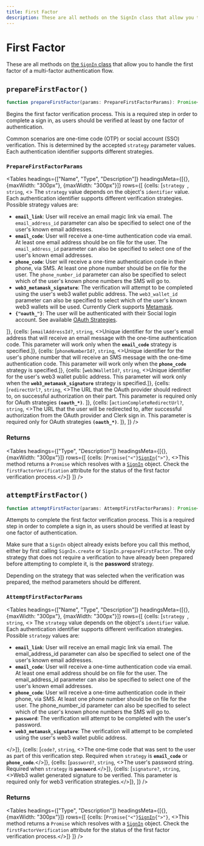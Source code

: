 ```yaml
---
title: First Factor
description: These are all methods on the SignIn class that allow you to handle the first factor of a multi-factor authentication flow.
---
```



# First Factor

These are all methods on [the `SignIn` class](/docs/references/javascript/sign-in/sign-in) that allow you to handle the first factor of a multi-factor authentication flow.

## `prepareFirstFactor()`

```typescript
function prepareFirstFactor(params: PrepareFirstFactorParams): Promise<SignIn>;
```

Begins the first factor verification process. This is a required step in order to complete a sign in, as users should be verified at least by one factor of authentication.

Common scenarios are one-time code (OTP) or social account (SSO) verification. This is determined by the accepted `strategy` parameter values. Each authentication identifier supports different strategies.

### `PrepareFirstFactorParams`

<Tables
  headings={["Name", "Type", "Description"]}
  headingsMeta={[{}, {maxWidth: "300px"}, {maxWidth: "300px"}]}
  rows={[
 {cells: [<code>strategy </code>, <code>string</code>, <>
 The <code>strategy</code> value depends on the object's <code>identifier</code> value. Each authentication identifier supports different verification strategies. Possible strategy values are:
 <ul> 
<li><strong><code>email_link</code></strong>: User will receive an email magic link via email. The <code>email_address_id</code> parameter can also be specified to select one of the user's known email addresses.</li>
<li><strong><code>email_code</code></strong>: User will receive a one-time authentication code via email. At least one email address should be on file for the user. The <code>email_address_id</code> parameter can also be specified to select one of the user's known email addresses.</li>
<li><strong><code>phone_code</code></strong>: User will receive a one-time authentication code in their phone, via SMS. At least one phone number should be on file for the user. The <code>phone_number_id</code> parameter can also be specified to select which of the user's known phone numbers the SMS will go to.</li>
<li><strong><code>web3_metamask_signature</code></strong>: The verification will attempt to be completed using the user's web3 wallet public address. The <code>web3_wallet_id</code> parameter can also be specified to select which of the user's known web3 wallets will be used. Currently Clerk supports <a href="https://metamask.io/">Metamask</a >.</li>
<li><strong><code>{"oauth_<provider>"}</code></strong>: The user will be authenticated with their Social login account. See available <a href="https://clerk.com/docs/reference/clerkjs/signin#oauth-strategies">OAuth Strategies</a>.</li>
 </ul>
 </>]},
{cells: [<code>emailAddressId?</code>, <code>string</code>, <>Unique identifier for the user's email address that will receive an email message with the one-time authentication code. This parameter will work only when the <strong><code>email_code</code></strong> strategy is specified.</>]},
{cells: [<code>phoneNumberId?</code>, <code>string</code>, <>Unique identifier for the user's phone number that will receive an SMS message with the one-time authentication code. This parameter will work only when the <strong><code>phone_code</code></strong> strategy is specified.</>]},
{cells: [<code>web3WalletId?</code>, <code>string</code>, <>Unique identifier for the user's web3 wallet public address. This parameter will work only when the <strong><code>web3_metamask_signature</code></strong> strategy is specified.</>]},
{cells: [<code>redirectUrl?</code>, <code>string</code>, <>The URL that the OAuth provider should redirect to, on successful authorization on their part. This parameter is required only for OAuth strategies <strong><code>(oauth_*)</code></strong>. </>]},
{cells: [<code>actionCompleteRedirectUrl?</code>, <code>string</code>, <>The URL that the user will be redirected to, after successful authorization from the OAuth provider and Clerk sign in. This parameter is required only for OAuth strategies <strong><code>(oauth_*)</code></strong>. </>]},
 ]}
/>

### Returns

<Tables
  headings={["Type", "Description"]}
  headingsMeta={[{}, {maxWidth: "300px"}]}
  rows={[
 {cells: [<code>Promise{"<"}<a href="/reference-js/sign-in/sign-in">SignIn</a>{">"}</code>, <>This method returns a <code>Promise</code> which resolves with a <code><a href="/reference-js/sign-in/sign-in">SignIn</a></code> object. Check the <code>firstFactorVerification</code> attribute for the status of the first factor verification process.</>]}
    ]}
/>

## `attemptFirstFactor()`

```typescript
function attemptFirstFactor(params: AttemptFirstFactorParams): Promise<SignIn>;
```

Attempts to complete the first factor verification process. This is a required step in order to complete a sign in, as users should be verified at least by one factor of authentication.

Make sure that a `SignIn` object already exists before you call this method, either by first calling `SignIn.create` or `SignIn.prepareFirstFactor`. The only strategy that does not require a verification to have already been prepared before attempting to complete it, is the **password** strategy.

Depending on the strategy that was selected when the verification was prepared, the method parameters should be different.

### `AttemptFirstFactorParams`

<Tables
  headings={["Name", "Type", "Description"]}
  headingsMeta={[{}, {maxWidth: "300px"}, {maxWidth: "300px"}]}
  rows={[
    {cells: [<code>strategy </code>, <code>string</code>, <>
    The <code>strategy</code> value depends on the object's <code>identifier</code> value. Each authentication identifier supports different verification strategies. Possible <code>strategy</code> values are:
    <ul>
    <li><strong><code>email_link</code></strong>: User will receive an email magic link via email. The email_address_id parameter can also be specified to select one of the user's known email addresses.</li>
    <li><strong><code>email_code</code></strong>: User will receive a one-time authentication code via email. At least one email address should be on file for the user. The email_address_id parameter can also be specified to select one of the user's known email addresses.</li>
    <li><strong><code>phone_code</code></strong>: User will receive a one-time authentication code in their phone, via SMS. At least one phone number should be on file for the user. The phone_number_id parameter can also be specified to select which of the user's known phone numbers the SMS will go to.</li>
    <li><strong><code>password</code></strong>: The verification will attempt to be completed with the user's password.</li>
    <li><strong><code>web3_metamask_signature</code></strong>: The verification will attempt to be completed using the user's web3 wallet public address.</li>
    </ul>
    </>]},
    {cells: [<code>code?</code>, <code>string</code>, <>The one-time code that was sent to the user as part of this verification step. Required when <code>strategy</code> is <strong><code>email_code</code></strong> or <strong><code>phone_code</code></strong>.</>]},
    {cells: [<code>password?</code>, <code>string</code>, <>The user's password string. Required when <code>strategy</code> is <strong><code>password</code></strong>.</>]},
    {cells: [<code>signature?</code>, <code>string</code>, <>Web3 wallet generated signature to be verified. This parameter is required only for web3 verification strategies.</>]},
  ]}
/>

### Returns

<Tables
  headings={["Type", "Description"]}
  headingsMeta={[{}, {maxWidth: "300px"}]}
  rows={[
     {cells: [<code>Promise{"<"}<a href="/reference-js/sign-in/sign-in">SignIn</a>{">"}</code>, <>This method returns a <code>Promise</code> which resolves with a <code><a href="/reference-js/sign-in/sign-in">SignIn</a></code> object. Check the <code>firstFactorVerification</code> attribute for the status of the first factor verification process.</>]}
        ]}
/>
